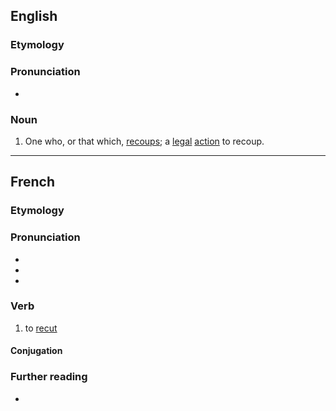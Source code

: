 ==English==

===Etymology===
{{suffix|en|recoup|er}}

===Pronunciation===
* {{rhymes|en|uːpə(ɹ)|s=3}}

===Noun===
{{en-noun}}

# One who, or that which, [[recoup]]s; a [[legal]] [[action]] to recoup.

----

==French==

===Etymology===
{{prefix|fr|re|couper}}

===Pronunciation===
* {{fr-IPA|pos=v}}
* {{audio|fr|LL-Q150 (fra)-Lyokoï-recouper.wav|Audio}}
* {{homophones|fr|recoupai|recoupez|recoupé|recoupée|recoupées|recoupés}}

===Verb===
{{fr-verb}}

# {{lb|fr|transitive}} to [[recut]]

====Conjugation====
{{fr-conj-auto}}

===Further reading===
* {{R:TLFi}}